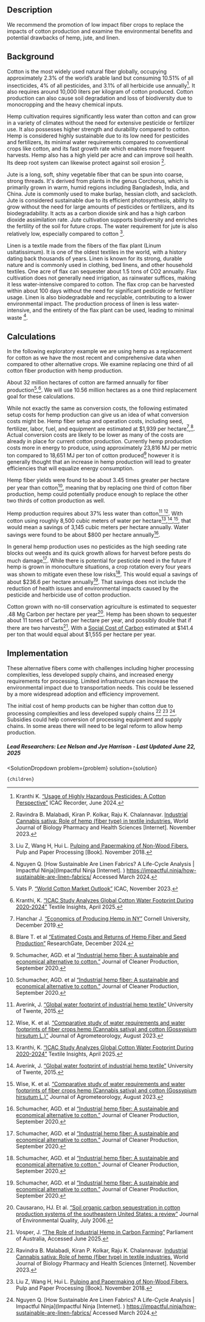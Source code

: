 

## Description	

We recommend the promotion of low impact fiber crops to replace the impacts of cotton production and examine the environmental benefits and potential drawbacks of hemp, jute, and linen.

## Background
Cotton is the most widely used natural fiber globally, occupying approximately 2.3% of the world’s arable land but consuming 10.51% of all insecticides, 4% of all pesticides, and 3.1% of all herbicide use  annually[^"4"]. It also requires around 10,000 liters per kilogram of cotton produced. Cotton production can also cause soil degradation and loss of biodiversity due to monocropping and the heavy chemical inputs.

Hemp cultivation requires significantly less water than cotton and can grow in a variety of climates without the need for extensive pesticide or fertilizer use. It also possesses higher strength and durability compared to cotton.  Hemp is considered highly sustainable due to its low need for pesticides and fertilizers, its minimal water requirements compared to conventional crops like cotton, and its fast growth rate which enables more frequent harvests. Hemp also has a high yield per acre and can improve soil health. Its deep root system can likewise protect against soil erosion [^"1"].

Jute is a long, soft, shiny vegetable fiber that can be spun into coarse, strong threads. It's derived from plants in the genus Corchorus, which is primarily grown in warm, humid regions including Bangladesh, India, and China. Jute is commonly used to make burlap, hessian cloth, and sackcloth. Jute is considered sustainable due to its efficient photosynthesis, ability to grow without the need for large amounts of pesticides or fertilizers, and its biodegradability. It acts as a carbon dioxide sink and has a high carbon dioxide assimilation rate. Jute cultivation supports biodiversity and enriches the fertility of the soil for future crops. The water requirement for jute is also relatively low, especially compared to cotton [^"2"].

Linen is a textile made from the fibers of the flax plant (Linum usitatissimum). It is one of the oldest textiles in the world, with a history dating back thousands of years. Linen is known for its strong, durable nature and is commonly used in clothing, bed linens, and other household textiles. One acre of flax can sequester about 1.5 tons of CO2 annually. Flax cultivation does not generally need irrigation, as rainwater suffices, making it less water-intensive compared to cotton. The flax crop can be harvested within about 100 days without the need for significant pesticide or fertilizer usage. Linen is also biodegradable and recyclable, contributing to a lower environmental impact. The production process of linen is less water-intensive, and the entirety of the flax plant can be used, leading to minimal waste [^"3"].

## Calculations
In the following exploratory example we are using hemp as a replacement for cotton as we have the most recent and comprehensive data when compared to other alternative crops. We examine replacing one third of all cotton fiber production with hemp production.

About 32 million hectares of cotton are farmed annually for fiber production[^"6"],[^"7"]. We will use 10.56 million hectares as a one third replacement goal for these calculations.

While not exactly the same as conversion costs, the following estimated setup costs for hemp production can give us an idea of what conversion costs might be. Hemp fiber setup and operation costs, including seed, fertilizer, labor, fuel, and equipment are estimated at $1,939 per hectare[^"8"],[^"9"]. Actual conversion costs are likely to be lower as many of the costs are already in place for current cotton production. Currently hemp production costs more in energy to produce, using approximately 23,816 MJ per metric ton compared to 18,651 MJ per ton of cotton produced[^"12"] however it is generally thought that an increase in hemp production will lead to greater efficiencies that will equalize energy consumption.

Hemp fiber yields were found to be about 3.45 times greater per hectare per year than cotton[^"12"], meaning that by replacing one third of cotton fiber production, hemp could potentially produce enough to replace the other two thirds of cotton production as well.

Hemp production requires about 37% less water than cotton[^"10"],[^"11"]. With cotton using roughly 8,500 cubic meters of water per hectare[^"7"],[^"10"],[^"11"], that would mean a savings of 3,145 cubic meters per hectare annually. Water savings were found to be about $800 per hectare annually[^"12"].

In general hemp production uses no pesticides as the high seeding rate blocks out weeds and its quick growth allows for harvest before pests do much damage[^"12"]. While there is potential for pesticide need in the future if hemp is grown in monoculture situations, a crop rotation every four years was shown to mitigate even these low risks[^"12"]. This would equal a savings of about $236.6 per hectare annually[^"12"]. That savings does not include the reduction of health issues and environmental impacts caused by the pesticide and herbicide use of cotton production.

Cotton grown with no-till conservation agriculture is estimated to sequester .48 Mg Carbon per hectare per year[^"13"]. Hemp has been shown to sequester about 11 tones of Carbon per hectare per year, and possibly double that if there are two harvests[^"14"]. With a [Social Cost of Carbon](https://www.urbancruiseship.org/energy/energy_socioeconomics/carbon_pricing_e) estimated at $141.4 per ton that would equal about $1,555 per hectare per year.

## Implementation

These alternative fibers come with challenges including higher processing complexities, less developed supply chains, and increased energy requirements for processing. Limited infrastructure can increase the environmental impact due to transportation needs. This could be lessened by a more widespread adoption and efficiency improvement.

The initial cost of hemp products can be higher than cotton due to processing complexities and less developed supply chains [^"1"] [^"2"] [^"3"]. Subsidies could help conversion of processing equipment and supply chains. In some areas there will need to be legal reform to allow hemp production.

##### Lead Researchers: Lee Nelson and Jye Harrison - Last Updated June 22, 2025

[^"1"]: Ravindra B. Malabadi, Kiran P. Kolkar, Raju K. Chalannavar. [Industrial Cannabis sativa: Role of hemp (fiber type) in textile industries.](http://dx.doi.org/10.30574/wjbphs.2023.16.2.0450) World Journal of Biology Pharmacy and Health Sciences [Internet].  November 2023.

[^"2"]: Liu Z, Wang H, Hui L. [Pulping and Papermaking of Non-Wood Fibers.](10.5772/intechopen.79017) Pulp and Paper Processing [Book].  November 2018.

[^"3"]: Nguyen Q. [How Sustainable Are Linen Fabrics? A Life-Cycle Analysis | Impactful Ninja](Impactful Ninja [Internet]. ) https://impactful.ninja/how-sustainable-are-linen-fabrics/ Accessed March 2024.

[^"4"]: Kranthi K. [“Usage of Highly Hazardous Pesticides: A Cotton Perspective”]( https://www.icac.org/Content/PublicationsPdf%20Files/d8312b5a_0bd0_47c0_afac_7dcc9ba8fc66/e-cotton-Recorder-2-2024-V2.pdf.pdf) ICAC Recorder, June 2024.

[^"5"]: Safaya S. et al. [“Toward Sustainable Water Use in the Cotton Supply Chain”]( https://waterfootprint.org/resources/Assessm_water_footprint_cotton_India.pdf) Water Footprint Network, May 2016.

[^"6"]: Vats P. [“World Cotton Market Outlook”](https://www.wto.org/english/tratop_e/agric_e/icac_presentation_e.pdf) ICAC, November 2023.

[^"7"]: Kranthi, K. [“ICAC Study Analyzes Global Cotton Water Footprint During 2020-2024”]( https://textileinsights.in/icac-study-analyzes-global-cotton-water-footprint-during-2020-2024/) Textile Insights, April 2025.

[^"8"]: Hanchar J. [“Economics of Producing Hemp in NY”]( https://hemp.cals.cornell.edu/resource/economics-producing-hemp-ny-fiber-grain-dual-purpose-projected-costs-returns-preliminary-2020-budgets/) Cornell University, December 2019.

[^"9"]: Blare T. et al [“Estimated Costs and Returns of Hemp Fiber and Seed Production”](http://dx.doi.org/10.32473/edis-ag481-2024) ResearchGate, December 2024.

[^"10"]: Averink, J. [“Global water footprint of industrial hemp textile”](https://essay.utwente.nl/68219/?utm_source=chatgpt.com) University of Twente, 2015.

[^"11"]: Wise, K. et al. [“Comparative study of water requirements and water footprints of fiber crops hemp (Cannabis sativa) and cotton (Gossypium hirsutum L.)”]( http://dx.doi.org/10.54386/jam.v25i3.2260) Journal of Agrometeorology, August 2023.

[^"12"]: Schumacher, AGD. et al [“Industrial hemp fiber: A sustainable and economical alternative to cotton.”](https://doi.org/10.1016/j.jclepro.2020.122180) Journal of Cleaner Production, September 2020.

[^"13"]: Causarano, HJ. Et al. [“Soil organic carbon sequestration in cotton production systems of the southeastern United States: a review”]( https://doi.org/10.2134/jeq2005.0150) Journal of Environmental Quality, July 2006.

[^"14"]: Vosper, J. [“The Role of Industrial Hemp in Carbon Farming”]( https://www.aph.gov.au/documentstore.ashx?id=ae6e9b56-1d34-4ed3-9851-2b3bf0b6eb4f) Parliament of Australia, Accessed June 2025.


  <SolutionDropdown 
    problem={problem} 
    solution={solution}
  >
    {children}
  </SolutionDropdown>